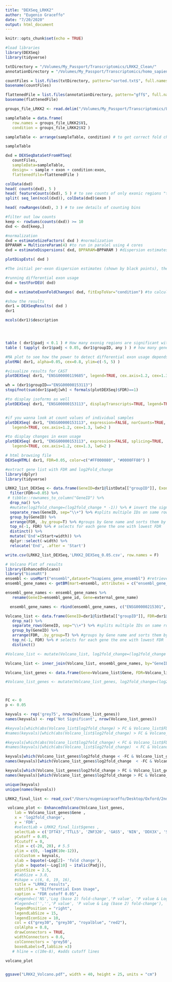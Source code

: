 ```yaml
---
title: "DEXSeq_LRKK2"
author: "Eugenio Graceffo"
date: "7/20/2020"
output: html_document
---
```


```r
knitr::opts_chunk$set(echo = TRUE)
```

```r
#load libraries
library(DEXSeq)
library(tidyverse)

```



```r
txtDirectory = "/Volumes/My_Passport/Transcriptomics/LRKK2_Clean/"
annotationDirectory = "/Volumes/My_Passport/Transcriptomics/homo_sapiens/"

countFiles = list.files(txtDirectory, pattern="sorted.txt$", full.names=TRUE)
basename(countFiles)

flattenedFile = list.files(annotationDirectory, pattern="gff$", full.names=TRUE)
basename(flattenedFile)
```
```r

groups_file_LRKK2 <- read.delim("/Volumes/My_Passport/Transcriptomics/LRKK2_Clean/groups_file_LRKK2.txt", header=FALSE)

sampleTable = data.frame(
   row.names = groups_file_LRKK2$V1,
   condition = groups_file_LRKK2$V2 )

sampleTable <- arrange(sampleTable, condition) # to get correct fold changes

sampleTable
```

```r
dxd = DEXSeqDataSetFromHTSeq(
   countFiles,
   sampleData=sampleTable,
   design= ~ sample + exon + condition:exon,
   flattenedfile=flattenedFile )
```

```r

colData(dxd)
head( counts(dxd), 5 )
head( featureCounts(dxd), 5 ) # to see counts of only exonic regions "this"
split( seq_len(ncol(dxd)), colData(dxd)$exon )

head( rowRanges(dxd), 3 ) # to see details of counting bins
```

```r
#filter out low counts
keep <- rowSums(counts(dxd)) >= 10
dxd <- dxd[keep,]
```

```r
#normalization
dxd = estimateSizeFactors( dxd ) #normalization
BPPARAM = MulticoreParam(4) #to run in paralel using 4 cores
dxd = estimateDispersions( dxd, BPPARAM=BPPARAM ) #dispersion estimates

plotDispEsts( dxd )

#The initial per-exon dispersion estimates (shown by black points), the fitted mean-dispersion values function (red line), and the shrinked values in blue
```

```r
#running differential exon usage
dxd = testForDEU( dxd)

dxd = estimateExonFoldChanges( dxd, fitExpToVar="condition") #to calculate fold changes, optional

```

```r
#show the results
dxr1 = DEXSeqResults( dxd )
dxr1

mcols(dxr1)$description




table ( dxr1$padj < 0.1 ) # How many exonig regions are significant with a FDR< 0.1?
table ( tapply( dxr1$padj < 0.05, dxr1$groupID, any ) ) # how many genes are significant FDR 5%?
```

```r
#MA plot to see how the power to detect differential exon usage depends on the number of reads that map to an exon
plotMA( dxr1, alpha=0.05, cex=0.8, ylim=c(-5, 5) )

```

```r
#visualize results for CAST
plotDEXSeq( dxr1, "ENSG00000119685", legend=TRUE, cex.axis=1.2, cex=1.3, lwd=2 )

wh = (dxr1$groupID=="ENSG00000153113")
stopifnot(sum(dxr1$padj[wh] < formals(plotDEXSeq)$FDR)==1)

#to display isoforms as well
plotDEXSeq( dxr1, "ENSG00000153113", displayTranscripts=TRUE, legend=TRUE, cex.axis=1.2, cex=1.3, lwd=2 )


#if you wanna look at count values of individual samples
plotDEXSeq( dxr1, "ENSG00000153113", expression=FALSE, norCounts=TRUE,
   legend=TRUE, cex.axis=1.2, cex=1.3, lwd=2 )
```
```r
#to display changes in exon usage
plotDEXSeq( dxr1, "ENSG00000153113", expression=FALSE, splicing=TRUE,
   legend=TRUE, cex.axis=1.2, cex=1.3, lwd=2 )

```

```r
# html browsing file
DEXSeqHTML( dxr1, FDR=0.05, color=c("#FF000080", "#0000FF80") )
```

```r
#extract gene list with FDR amd log2Fold_change
library(dplyr)
library(tidyverse)

LRKK2_list_DEXSeq <- data.frame(GeneID=dxr1@listData[["groupID"]], Exon_Bin=dxr1@listData[["featureID"]], Start=dxr1@listData[["genomicData"]]@ranges@start, width=dxr1@listData[["genomicData"]]@ranges@width, Mean_Counts=dxr1@listData[["exonBaseMean"]], FDR=dxr1@listData[["padj"]], log2fold_change=dxr1@listData[["log2fold_WT_LRKK2"]]) %>%
  filter(FDR<=0.05) %>%
 # tibble::rownames_to_column("GeneID") %>%
  drop_na() %>%
  #mutate(log2fold_change=(log2fold_change * -1)) %>% # invert the sign of fold change so it's LRRK2/WT
  separate_rows(GeneID, sep="\\+") %>% #splits multiple IDs on same row
  group_by(GeneID) %>%
  arrange(FDR, .by_group=T) %>% #groups by Gene name and sorts them by FDR
  top_n(-1, FDR) %>% # selects for each gene the one with lowest FDR
  distinct() %>%
  mutate('End'=(Start+width)) %>%
  dplyr::select(-width) %>%
  relocate('End', .after = 'Start')

write.csv(LRKK2_list_DEXSeq,'LRKK2_DEXSeq_0.05.csv', row.names = F)

```

```r
# Volcano Plot of results
library(EnhancedVolcano)
library("biomaRt")
ensembl <- useMart("ensembl",dataset="hsapiens_gene_ensembl") #retrieves human database GRCh38.p13
ensembl_gene_names <- getBM(mart=ensembl, attributes = c("ensembl_gene_id", "external_gene_name"), filters = "chromosome_name", values=1:22 , X, Y )

ensembl_gene_names <- ensembl_gene_names %>%
   rename(GeneID=ensembl_gene_id, Gene=external_gene_name)

  ensembl_gene_names <- rbind(ensembl_gene_names, c("ENSG00000215301", "DDX3X")) # adding genes on chr X

Volcano_list <- data.frame(GeneID=dxr1@listData[["groupID"]], FDR=dxr1@listData[["padj"]], log2fold_change=dxr1@listData[["log2fold_WT_LRKK2"]]) %>%
   drop_na() %>%
   separate_rows(GeneID, sep="\\+") %>% #splits multiple IDs on same row
   group_by(GeneID) %>%
   arrange(FDR, .by_group=T) %>% #groups by Gene name and sorts them by FDR
   top_n(-1, FDR) %>% # selects for each gene the one with lowest FDR
   distinct()

#Volcano_list <- mutate(Volcano_list, log2fold_change=(log2fold_change * -1)) # invert the sign of fold change so it's LRRK2/WT

Volcano_list <- inner_join(Volcano_list, ensembl_gene_names, by="GeneID")  ### Im losing samples

Volcano_list_genes <- data.frame(Gene=Volcano_list$Gene, FDR=Volcano_list$FDR, log2fold_change=Volcano_list$log2fold_change)

#Volcano_list_genes <- mutate(Volcano_list_genes, log2fold_change=(log2fold_change * -1))



FC <- 0
p <- 0.05

keyvals <- rep('grey75', nrow(Volcano_list_genes))
names(keyvals) <- rep('Not Significant', nrow(Volcano_list_genes))

#keyvals[which(abs(Volcano_list$log2fold_change) > FC & Volcano_list$FDR > p)] <- 'grey50'
#names(keyvals)[which(abs(Volcano_list$log2fold_change) > FC & Volcano_list$FDR > p)] <- 'log2fold_change'

#keyvals[which(abs(Volcano_list$log2fold_change) < FC & Volcano_list$FDR < p)] <- 'grey25'
#names(keyvals)[which(abs(Volcano_list$log2fold_change)  < FC & Volcano_list$FDR < p)] <- '-Log10Q'

keyvals[which(Volcano_list_genes$log2fold_change < -FC & Volcano_list_genes$FDR < p)] <- 'blue2'
names(keyvals)[which(Volcano_list_genes$log2fold_change  < -FC & Volcano_list_genes$FDR < p)] <- 'Down-regulated'

keyvals[which(Volcano_list_genes$log2fold_change > FC & Volcano_list_genes$FDR < p)] <- 'red2'
names(keyvals)[which(Volcano_list_genes$log2fold_change > FC & Volcano_list_genes$FDR < p)] <- 'Up-regulated'

unique(keyvals)
unique(names(keyvals))

LRKK2_final_list <- read_csv("/Users/eugeniograceffo/Desktop/Oxford/2nd_Rotation/Transcriptomics/LRKK2_0.05.csv")

 volcano_plot <- EnhancedVolcano(Volcano_list_genes,
    lab = Volcano_list_genes$Gene ,
    x = 'log2fold_change',
    y = 'FDR',
    #selectLab = LRKK2_final_list$genes ,
    selectLab = c('IFT43','TTLL5', 'ZNF320', 'GAS5', 'NIN', 'DDX3X', 'SRSF11'), #for specific genes 
    pCutoff = 0.05,
    FCcutoff = 0,
    xlim = c(-20, 20), # 5.5
    ylim = c(0, -log10(10e-12)),
    colCustom = keyvals,
    xlab = bquote(~Log[2]~ 'fold change'),
    ylab = bquote(~-Log[10] ~ italic(Padj)),
    pointSize = 2.5,
    #labSize = 3.0,
    #shape = c(6, 6, 19, 16),
    title = "LRRK2 results",
    subtitle = "Differential Exon Usage",
    caption = "FDR cutoff 0.05",
    #legend=c('NS','Log (base 2) fold-change','P value', 'P value & Log (base 2) fold-change'),
    #legend=c('','','P value', 'P value & Log (base 2) fold-change'),
    legendPosition = "right",
    legendLabSize = 15,
    legendIconSize = 10,
    col = c("grey30", "grey30", "royalblue", "red2"),
    colAlpha = 0.8,
    drawConnectors = TRUE,
    widthConnectors = 0.6,
    colConnectors = 'grey50',
    boxedLabels=T,labSize =3)
   # hline = c(10e-8), #adds cutoff lines

volcano_plot


ggsave("LRKK2_Volcano.pdf", width = 40, height = 25, units = "cm")
```
